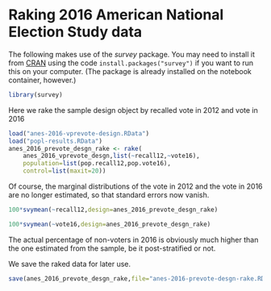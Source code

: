 # Raking 2016 American National Election Study data


The following makes use of the *survey* package. You may need to install it from
[CRAN](https://cran.r-project.org/package=survey) using the code
`install.packages("survey")` if you want to run this on your computer. (The
package is already installed on the notebook container, however.)

```r
library(survey)
```

Here we rake the sample design object by recalled vote in 2012 and vote in 2016

```r
load("anes-2016-vprevote-design.RData")
load("popl-results.RData")
anes_2016_prevote_desgn_rake <- rake(
    anes_2016_vprevote_desgn,list(~recall12,~vote16),
    population=list(pop.recall12,pop.vote16),
    control=list(maxit=20))
```

Of course, the marginal distributions of the vote in 2012 and the vote in 2016 are 
no longer estimated, so that standard errors now vanish.

```r
100*svymean(~recall12,design=anes_2016_prevote_desgn_rake)
```

```r
100*svymean(~vote16,design=anes_2016_prevote_desgn_rake)
```

The actual percentage of non-voters in 2016 is obviously much higher than the
one estimated from the sample, be it post-stratified or not.


We save the raked data for later use.

```r
save(anes_2016_prevote_desgn_rake,file="anes-2016-prevote-desgn-rake.RData")
```
